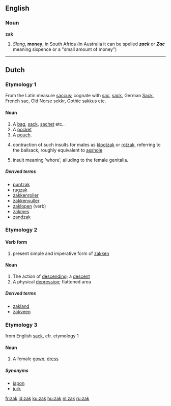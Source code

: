 {{also|Zak}}
==English==

===Noun===
'''zak'''

# ''Slang'', '''money''', in South Africa (in Australia it can be spelled ''' ''zack'' '''  or  ''' ''Zac'' ''' meaning sixpence or a "small amount of money")

----

==Dutch==

===Etymology 1===
From the Latin measure [[saccus]]; cognate with [[sac]], [[sack]], German [[Sack]], French sac, Old Norse sekkr, Gothic sakkus etc.

====Noun====
{{nl-noun|zakken|zakje|g=m}}

# A [[bag]], [[sack]], [[sachet]] etc..
# A [[pocket]]
# A [[pouch]].
# {{slang|gross|lang=nl}} contraction of such insults for males as [[klootzak]] or [[rotzak]], referring to the ballsack, roughly equivalent to [[asshole]]
# {{obsolete}} {{slang|gross|lang=nl}} insult meaning 'whore', alluding to the female genitalia.

=====Derived terms=====
{{top4}}
* [[puntzak]] {{m}}
* [[rugzak]] {{m}}
* [[zakkenroller]] {{m}}
* [[zakkenvuller]] {{m}}
* [[zaklopen]] (verb)
* [[zakmes]] {{n}}
* [[zandzak]] {{m}}
{{bottom}}

===Etymology 2===

====Verb form====
{{infl|nl|verb form}}

# present simple and imperative form of [[zakken]]

====Noun====
{{nl-noun|zakken|zakje|g=m}}

# The action of [[descending]]; a [[descent]]
# A physical [[depression]]; flattened area

=====Derived terms=====
* [[zakland]] {{n}}
* [[zakveen]] {{n}}

===Etymology 3===
from English [[sack]], cfr. etymology 1

====Noun====
{{nl-noun|zakken|zakje|g=m}}

# A female [[gown]], [[dress]]

=====Synonyms=====
* [[japon]]
* [[jurk]]

[[fr:zak]]
[[id:zak]]
[[ku:zak]]
[[hu:zak]]
[[nl:zak]]
[[ru:zak]]